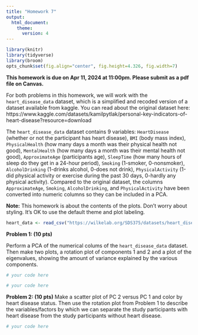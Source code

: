 ```yaml
---
title: "Homework 7"
output:
  html_document:
    theme:
      version: 4
---
```


```r
library(knitr)
library(tidyverse)
library(broom)
opts_chunk$set(fig.align="center", fig.height=4.326, fig.width=7)
```

**This homework is due on Apr 11, 2024 at 11:00pm. Please submit as a pdf file on Canvas.**

For both problems in this homework, we will work with the `heart_disease_data` dataset, which is a simplified and recoded version of a dataset available from kaggle. You can read about the original dataset here: https://www.kaggle.com/datasets/kamilpytlak/personal-key-indicators-of-heart-disease?resource=download 

The `heart_disease_data` dataset contains 9 variables: `HeartDisease` (whether or not the participant has heart disease), `BMI` (body mass index), `PhysicalHealth` (how many days a month was their physical health not good), `MentalHealth` (how many days a month was their mental health not good), `ApproximateAge` (participants age), `SleepTime` (how many hours of sleep do they get in a 24-hour period), `Smoking` (1-smoker, 0-nonsmoker), `AlcoholDrinking` (1-drinks alcohol, 0-does not drink), `PhysicalActivity` (1-did physical activity or exercise during the past 30 days, 0-hardly any physical activity). Compared to the original dataset, the columns `ApproximateAge`, `Smoking`, `AlcoholDrinking`, and `PhysicalActivity` have been converted into numeric columns so they can be included in a PCA.

**Note:** This homework is about the contents of the plots. Don't worry about styling. It's OK to use the default theme and plot labeling.


```r
heart_data <- read_csv("https://wilkelab.org/SDS375/datasets/heart_disease_data.csv")
```

**Problem 1: (10 pts)** 

Perform a PCA of the numerical colums of the `heart_disease_data` dataset. Then make two plots, a rotation plot of components 1 and 2 and a plot of the eigenvalues, showing the amount of variance explained by the various components.

```r
# your code here
```

```r
# your code here
```


**Problem 2: (10 pts)** Make a scatter plot of PC 2 versus PC 1 and color by heart disease status. Then use the rotation plot from Problem 1 to describe the variables/factors by which we can separate the study participants with heart disease from the study participants without heart disease. 


```r
# your code here
```
